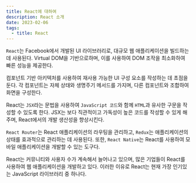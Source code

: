 ```yaml
---
title: React에 대하여
description: React 소개
date: 2023-02-06
tags:
  - title: React
---
```


`React`는 Facebook에서 개발된 UI 라이브러리로, 대규모 웹 애플리케이션을 빌드하는 데 사용된다.
Virtual DOM을 기반으로하며, 이를 사용하여 DOM 조작을 최소화하여 빠른 성능을 제공한다.

컴포넌트 기반 아키텍처를 사용하여 재사용 가능한 UI 구성 요소를 작성하는 데 초점을 둔다.
각 컴포넌트는 자체 상태와 생명주기 메서드를 가지며, 다른 컴포넌트와 조합하여 화면을 구성한다.

React는 `JSX`라는 문법을 사용하여 `JavaScript 코드`와 함께 `HTML`과 유사한 구문을 작성할 수 있도록 한다.
JSX는 보다 직관적이고 가독성이 높은 코드를 작성할 수 있게 해주며, React에서의 개발 생산성을 향상시킨다.

`React Router`는 React 애플리케이션의 라우팅을 관리하고, `Redux`는 애플리케이션의 상태를 효과적으로 관리하는 데 사용된다.
또한, `React Native`는 React를 사용하여 모바일 애플리케이션을 개발할 수 있는 도구다.

React는 커뮤니티와 사용자 수가 계속해서 늘어나고 있으며, 많은 기업들이 React를 사용하여 웹 애플리케이션을 개발하고 있다.
이러한 이유로 React는 현재 가장 인기있는 JavaScript 라이브러리 중 하나다.
